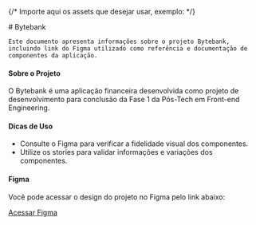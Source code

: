 {/*
Importe aqui os assets que desejar usar, exemplo:
*/}

<Meta title="Bytebank" />

<div className="sb-container">
  <div className='sb-section-title'>
    # Bytebank

    Este documento apresenta informações sobre o projeto Bytebank, incluindo link do Figma utilizado como referência e documentação de componentes da aplicação.
  </div>
  <div className="sb-section">
    <div className="sb-section-item">
      <h4 className="sb-section-item-heading">Sobre o Projeto</h4>
      <p className="sb-section-item-paragraph">
        O Bytebank é uma aplicação financeira desenvolvida como projeto de desenvolvimento para conclusão da Fase 1 da Pós-Tech em Front-end Engineering.
      </p>
    </div>
    <div className="sb-section-item">
      <h4 className="sb-section-item-heading">Dicas de Uso</h4>
      <ul>
        <li>Consulte o Figma para verificar a fidelidade visual dos componentes.</li>
        <li>Utilize os stories para validar informações e variações dos componentes.</li>
      </ul>
    </div>
    <div className="sb-section-item">
      <h4 className="sb-section-item-heading">Figma</h4>
      <p className="sb-section-item-paragraph">
        Você pode acessar o design do projeto no Figma pelo link abaixo:
      </p>
      <a
        href="https://www.figma.com/design/ns5TC3X5Xr8V7I3LYKg9KA/Projeto-Financeiro?node-id=118-103&t=eOS5KSNUvjqjfhAB-0"
        target="_blank"
      >Acessar Figma</a>
    </div>
  </div>
</div>

<style>
  {`
  .sb-container {
    margin-bottom: 48px;
  }
  .sb-section {
    width: 100%;
    display: flex;
    flex-direction: row;
    gap: 20px;
  }
  .sb-section-title {
    margin-bottom: 32px;
  }
  .sb-section-item {
    flex: 1;
    display: flex;
    flex-direction: column;
  }
  .sb-section-item-heading {
    padding-top: 20px !important;
    padding-bottom: 5px !important;
    margin: 0 !important;
  }
  .sb-section-item-paragraph {
    margin: 0;
    padding-bottom: 10px;
  }
  @media screen and (max-width: 600px) {
    .sb-section {
      flex-direction: column;
    }
  }
  `}
</style>
